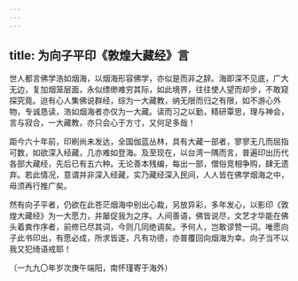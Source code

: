 ```yaml
---
---
---
```

title: 为向子平印《敦煌大藏经》言
---




世人都言佛学浩如烟海，以烟海形容佛学，亦似是而非之辞。海即深不见底，广大无边，复加烟笼层面，永似缥缈难穷其际，如此境界，往往使人望而却步，不敢窥探究竟。迨有心人集佛说群经，综为一大藏教，纳无限而归之有限，如不游心外物，专诚恳读，浩如烟海者亦仅为一大藏。读而习之以勤，精研覃思，理与神会，言与寂合，一大藏教，亦只会心于方寸，又何足多哉！

距今六十年前，印刷尚未发达，全国伽蓝丛林，具有大藏一部者，寥寥无几而屈指可数，如欲深入经藏，几亦难如登海。及至现在，以台湾一隅而言，普遍印出历代各部大藏经，先后已有五六种。无论善本残编，每出一部，僧俗竞相争购，肆无遗弃。若此情况，意谓并非深入经藏，实乃藏经深入民间，人人皆在佛学烟海之中，毋须再行推广矣。

然有向子平者，仍欲在此苍茫烟海中别出心裁，另放异彩，多年发心，以影印《敦煌大藏经》为一大愿力，并屡促我为之序。人间善语，佛皆说尽，文艺才华能在佛头着粪作序者，前修已尽其词，今则几同绝调矣。予何人，岂敢谬赞一词。唯愿向子此书印出，有愿必成，所求皆遂，凡有功德，亦普覆回向烟海为幸。向子当不以我又犯绮语戒耶！


（一九九〇年岁次庚午端阳，南怀瑾寄于海外）